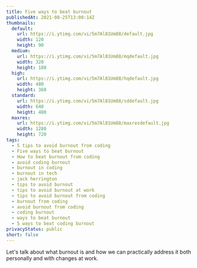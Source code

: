 ```yaml
---
title: Five ways to beat burnout
publishedAt: 2021-08-25T13:00:14Z
thumbnails:
  default:
    url: https://i.ytimg.com/vi/5m7Al81Um88/default.jpg
    width: 120
    height: 90
  medium:
    url: https://i.ytimg.com/vi/5m7Al81Um88/mqdefault.jpg
    width: 320
    height: 180
  high:
    url: https://i.ytimg.com/vi/5m7Al81Um88/hqdefault.jpg
    width: 480
    height: 360
  standard:
    url: https://i.ytimg.com/vi/5m7Al81Um88/sddefault.jpg
    width: 640
    height: 480
  maxres:
    url: https://i.ytimg.com/vi/5m7Al81Um88/maxresdefault.jpg
    width: 1280
    height: 720
tags:
  - 5 tips to avoid burnout from coding
  - Five ways to beat burnout
  - How to beat burnout from coding
  - avoid coding burnout
  - burnout in coding
  - burnout in tech
  - jack herrington
  - tips to avoid burnout
  - tips to avoid burnout at work
  - tips to avoid burnout from coding
  - burnout from coding
  - avoid burnout from coding
  - coding burnout
  - ways to beat burnout
  - 5 ways to beat coding burnout
privacyStatus: public
short: false
---
```

  
Let's talk about what burnout is and how we can practically address it both personally and with changes at work.
